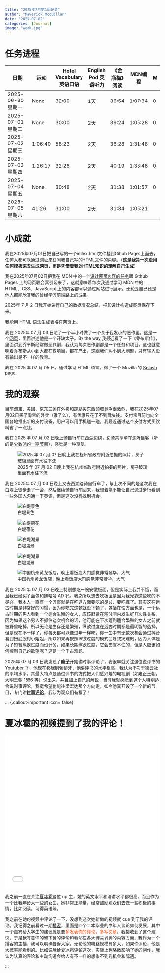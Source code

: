 ```yaml
---
title: "2025年7月第1周记录"
author: "Maverick Mcquillan"
date: "2025-07-02"
categories: [Journal] 
image: "week.jpg" 
---
```



# 任务进程

```{=html}

<style>
table td:first-child {
  width: 170px; 
}
</style>

<table class="table table-bordered table-hover">
  <thead>
    <tr>
      <th>日期</th>
      <th>运动</th>
      <th>Hotel Vacabulary 英语口语</th>
      <th>English Pod 英语听力</th>
      <th>《金瓶梅》阅读</th>
      <th>MDN编程</th>
      <th>M</th>
    </tr>
  </thead>
  <tbody>
    <tr>
      <td>2025-06-30 星期一</td>
      <td class="bg-warning">None</td>
      <td class="bg-success">32:00</td>
      <td>1天</td>
      <td class="bg-success">36:54</td>
      <td class="bg-success">1:07:34</td>
      <td class="bg-success">0</td>
    </tr>
    <tr>
      <td>2025-07-01 星期二</td>
      <td class="bg-warning">None</td>
      <td class="bg-success">30:00</td>
      <td>2天</td>
      <td class="bg-success">39:24</td>
      <td class="bg-success">1:05:28</td>
      <td class="bg-success">0</td>
    </tr>
    <tr>
      <td>2025-07-02 星期三</td>
      <td class="bg-success">1:06:40</td>
      <td class="bg-success">58:23</td>
      <td>2天</td>
      <td class="bg-success">36:28</td>
      <td class="bg-success">1:31:48</td>
      <td class="bg-success">0</td>
    </tr>
    <tr>
      <td>2025-07-03 星期四</td>
      <td class="bg-success">1:26:17</td>
      <td class="bg-success">32:26</td>
      <td>2天</td>
      <td class="bg-success">40:19</td>
      <td class="bg-success">1:38:48</td>
      <td class="bg-success">0</td>
    </tr>
    <tr>
      <td>2025-07-04 星期五</td>
      <td class="bg-warning">None</td>
      <td class="bg-success">30:48</td>
      <td>2天</td>
      <td class="bg-success">31:38</td>
      <td class="bg-success">1:01:57</td>
      <td class="bg-success">0</td>
    </tr>
    <tr>
      <td>2025-07-05 星期六</td>
      <td class="bg-success">41:26</td>
      <td class="bg-success">31:00</td>
      <td>2天</td>
      <td class="bg-success">31:34</td>
      <td class="bg-success">1:05:21</td>
    </tr>
  </tbody>
</table>

```



# 小成就

我在2025年07月01日把自己写的一个index.html文件挂到Gihub Pages上面去，任何人都可以通过<a href="https://maverickmcquillan.github.io/testhtml/">网址</a>来访问我自己写的HTML文件的内容。（**这是我第一次没用任何模板来去生成网页，而是凭借着我对HTML知识的理解自己生成**）

我在2025年07月02日把我在 MDN 中的一个<a href="https://maverickmcquillan.github.io/testhtml/assets%202/index.html">设计网页内容的任务</a>跟 Github Pages 上的网页联合索引起来了，这就意味着每次我通过学习 MDN 中的 HTML、CSS、JavaScript 上的内容都可以通过网站进行展示。无论是自己还是他人都能欣赏我的曾经学习前端路上的成果。

2025年 7 月 2 日我开始进行自己的数据情况总结，把其设计构造成网页保存下来。

我能用 HTML 语法生成表格在网页上。

我在 2025年 07 月 03 日花了一个半小时做了一个关于我发小的恶作剧。这是一个<a href="https://maverickmcquillan.github.io/testhtml/assets%202/index.html">网页</a>，里面讲述他是一个开缺太子。By the way,我最近看了一下《乔布斯传》，里面讲到乔布斯经常做恶作剧，我认为每次恶作剧都是一个任务和项目，这也就意味着乔布斯从小到大都在做项目，都在产出，这跟我们从小到大刷题，只有输入没有输出是不一样的教育。

我在 2025 年 07 月 05 日，通过学习 HTML 语言，做了一个 Mozilla 的 <a href="https://maverickmcquillan.github.io/testhtml/mdn-splash-page-start/index.html">Splash page</a>.

# 我的观察

目前淘宝、美团、京东三家在外卖和跑腿买东西领域竞争很激烈，我在2025年07月02日买了淘宝的外卖（饿了么），有优惠只花了不到两块钱。支付宝目前也向全国各地推出新的支付设备，用户可以用手机碰一碰，我最近通过这个支付方式买饮料省了一点钱。

我在 2025 年 07 月 02 日晚上骑自行车在西湖边绕，边骑共享单车边听播客（听的是<a href="https://sspai.typlog.io/episodes/ep140">少数派的一期节目</a>），感觉是一种享受。

![2025 年 07 月 02 日晚上我在杭州省政府附近拍摄的照片，房子玻璃里面有水往下流](1.jpeg)

我在 2025年 07 月 03 日晚上又去西湖边骑自行车了，与上次不同的是这次我在白堤上徒步走了一会，然后继续骑自行车回来，我想着能不能让自己通过步行看到一些外国人沟通一下英语，但是这次没有找到机会。

::: {layout="[[1,1],[1,1],[1]]"}

![白堤景色](bddi1.png)

![白堤荷花](bddi2.png)

![白堤湖景](bddi3.png)

![白堤湖景](bddi5.png)

![中国杭州黄龙饭店，晚上看饭店大门感觉非常奢华，大气](bddi4.png)

:::

我在 2025 年 07 月 03 日晚上特别想吃一碗安徽板面，但是实际上我并不饿，而且我已经买了面包和娃哈哈 AD 钙。我之所以想去吃板面是因为我光靠这些吃的不尽兴，我本人一直有一个习惯就是在吃这方面要吃的尽兴，要吃撑了。其实这在远古时期是非常好的习惯，因为你吃完这顿就没下顿了，包括在性方面也是，一个远古时期的男人看到一个适合生殖的女人，应该赶紧在短时间内发生好几次性关系，因为如果这个男人不抓住这次机会的话，他可能在下次碰到适合繁殖的女人之前就被野兽吃掉。所以无论是生存还是繁殖，纵欲过度在远古时期都是最明智的选择。但是现在不一样了，你每天都可以像过年一样吃，你一生中有无数次机会通过抖音看到扭屁股的小姐姐，所以如果再按照纵欲过度的模式会导致灾难的，因为人体是为了短暂纵欲过度而设计的，如果长期纵欲过度，它会支撑不住的，但是人应该如何控制自己的欲望呢？这是一个千古难题。

2025年 07 月 03 日我发现了<strong><a href="https://www.youtube.com/@fengzi5678">峰子</a></strong>开始讲时事评论了，我很早就关注这位说评书的 Youtuber 了，他现在移居到葡萄牙，他讲评书的水平很高，我认为不次于德云社的平均水平。其最大特点是通过评书的方式把人们感兴趣的电视剧（如雍正王朝，大明王朝 1566 等）说出来，并且加上自己的解说，当时我就感觉到这个人特别适合说时事评论，我挺希望他能往梁宏达那个方向走，如今他真开设了一个新的节目，专门讲<strong><a href="https://www.youtube.com/@谈笑峰声.时评">时事评论</a></strong>，我认为观众们有福了！

::: {.callout-important icon= false}
<h1>夏冰雹的视频提到了我的评论！</h1>

<iframe src="//player.bilibili.com/player.html?isOutside=true&aid=114789342841082&bvid=BV1rD3Mz6Eea&cid=30831676780&p=1" 
style="width: 100%; height: 500px;"
scrolling="no" border="0" frameborder="no" framespacing="0" allowfullscreen="true"></iframe>

我之前一直在关注<a href="https://space.bilibili.com/4324529?spm_id_from=333.788.upinfo.detail.click">夏冰雹</a>这位 up 主，她的英文水平和演讲水平都很高，而且作为一个比我年龄大一些的女生，她非常正能量，经常鼓励观众们去做一些积极的事情，比如阅读，习得英语等。

我之前在她的视频中评论了一下，没想到这次她新做的视频就 cue 到了我的评论。我记得之前看过一期<a href="https://www.xiaoyuzhoufm.com/episode/62d2930f64f141ad81501383">播客</a>，里面是四个二本毕业的中年人谈论如何发展，其中一个嘉宾给大学生的建议就是要<span style="color: orangered">多发表你的评论，多写文章</span>，我接收到了这个建议，于是我有意识的留下我的评论和看法在各大博主发表的内容方面。我作为一个播客的主播，我可以明确告诉大家，无论他的粉丝规模有多大，如果你评论，他是大概率能看到的。比如说我给夏冰雹评论这次，实际上也略微影响了她的创作，我认为认真的评论和主动沟通会给人有不一样的想象不到的机会和际遇。

::: 